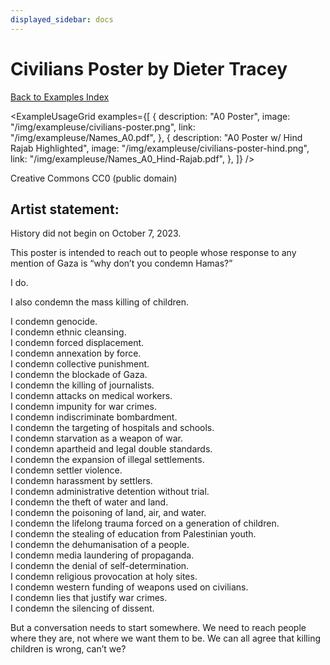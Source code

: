 ```yaml
---
displayed_sidebar: docs
---
```


# Civilians Poster by Dieter Tracey

[Back to Examples Index](/docs/examples)


<ExampleUsageGrid
  examples={[
    {
      description: "A0 Poster",
      image: "/img/exampleuse/civilians-poster.png",
      link: "/img/exampleuse/Names_A0.pdf",
    },
    {
      description: "A0 Poster w/ Hind Rajab Highlighted",
      image: "/img/exampleuse/civilians-poster-hind.png",
      link: "/img/exampleuse/Names_A0_Hind-Rajab.pdf",
    },
  ]}
/>

Creative Commons CC0 (public domain)

## Artist statement:

History did not begin on October 7, 2023.

This poster is intended to reach out to people whose response to any mention of Gaza is “why don’t you condemn Hamas?”

I do.

I also condemn the mass killing of children.

I condemn genocide.<br/>
I condemn ethnic cleansing.<br/>
I condemn forced displacement.<br/>
I condemn annexation by force.<br/>
I condemn collective punishment.<br/>
I condemn the blockade of Gaza.<br/>
I condemn the killing of journalists.<br/>
I condemn attacks on medical workers.<br/>
I condemn impunity for war crimes.<br/>
I condemn indiscriminate bombardment.<br/>
I condemn the targeting of hospitals and schools.<br/>
I condemn starvation as a weapon of war.<br/>
I condemn apartheid and legal double standards.<br/>
I condemn the expansion of illegal settlements.<br/>
I condemn settler violence.<br/>
I condemn harassment by settlers.<br/>
I condemn administrative detention without trial.<br/>
I condemn the theft of water and land.<br/>
I condemn the poisoning of land, air, and water.<br/>
I condemn the lifelong trauma forced on a generation of children.<br/>
I condemn the stealing of education from Palestinian youth.<br/>
I condemn the dehumanisation of a people.<br/>
I condemn media laundering of propaganda.<br/>
I condemn the denial of self-determination.<br/>
I condemn religious provocation at holy sites.<br/>
I condemn western funding of weapons used on civilians.<br/>
I condemn lies that justify war crimes.<br/>
I condemn the silencing of dissent.

But a conversation needs to start somewhere. We need to reach people where they are, not where we want them to be. We can all agree that killing children is wrong, can’t we?
